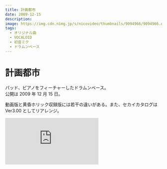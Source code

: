 ```yaml
---
title: 計画都市
date: 2009-12-15
description:
image: https://img.cdn.nimg.jp/s/nicovideo/thumbnails/9094966/9094966.original/r1280x720l?key=cdc55c8d9b4880d6d62d2149897f8d28750626cedf4d2ab44ee14e905dce0a42
tags:
  - オリジナル曲
  - VOCALOID
  - 初音ミク
  - ドラムンベース
---
```


# 計画都市

パッド、ピアノをフィーチャーしたドラムンベース。  
公開は 2009 年 12 月 15 日。

動画版と黄昏ホリック収録版には若干の違いがある。また、セカイカタログは Ver3.00 としてリアレンジ。

<iframe
  width={312}
  height={176}
  src="https://ext.nicovideo.jp/thumb/sm9094966"
  scrolling="no"
  style={{ border: "solid 1px #ccc" }}
  frameBorder={0}
/>

## 収録 CD

### オリジナルアルバム

|                                    黄昏ホリック                                     |                                    セカイカタログ                                     |
| :---------------------------------------------------------------------------------: | :-----------------------------------------------------------------------------------: |
| [![黄昏ホリック](/covers/twilightholic_cover.png)](../../discography/twilightholic) | [![セカイカタログ](/covers/sekai_catalog_cover.png)](../../discography/sekaicatalog/) |

### コンピレーション

- [EXIT TUNES PRESENTS VocaloVanguard feat. 初音ミク fast](http://exittunes.com/cd/exit_tunes/qwcev00001.html)

- [VRUSH UP! #04 -millstones Tribute-](http://www.umaa.net/what/VRUSHUP4.html)
  - sasakure.UK さんによるリミックス「計画都市 (sasakure.UK A.D.2112 TOKYO Remix)」として収録

## 歌詞

<details>
<summary>クリックして表示</summary>

この名前に意味なんて無い　自分か他者か分かれば良い  
本質に意味なんて無い　ただ形さえあれば良い  
この数字に意味なんて無い　ゼロかイチかが分かれば良い  
存在に意味なんて無い　ただ結果さえあれば良い

溶けないチョコレートの上に 築かれた昨日の城  
鎖された欺瞞の垣根に 守られて時を刻み続ける

日は西に沈み 星は囁き合う  
意味を失った 現実を僕は  
ただ受け入れて 夜の目醒めを待つ  
都市の台本が 書き変わる

この台詞に意味なんて無い ただ伝達が出来れば良い  
この記憶に意味なんて無い 今この意識があれば良い  
役割に意味なんて無い 単なる気まぐれでしか無い  
この都市に意味なんて無い すぐ逃げ出してしまえば良い

冷たいアスファルトの上に 転がった歯車も  
まやかしの理想を象る 繋がれた部品に過ぎなかった

日は西に沈み 星は囁き合う  
意味を失った 現実を僕は  
ただ受け入れて 夜の目醒めを待つ  
都市の台本が 書き変わる

儚い空想の窓辺に 満たされた虚構の空  
どうして誰も気付かない？ こんなにも嘘が溢れてるのに

日は西に沈み 星は囁き合う  
意味を失った 現実を僕は  
ただ受け入れて 夜の目醒めを待つ  
都市の台本が 書き変わる

日は西に沈み 星は囁き合う  
意味を失った 真実を僕は  
ただ投げ捨てて 夜の目醒めを待つ  
都市の台本が 書き変わる

</details>

